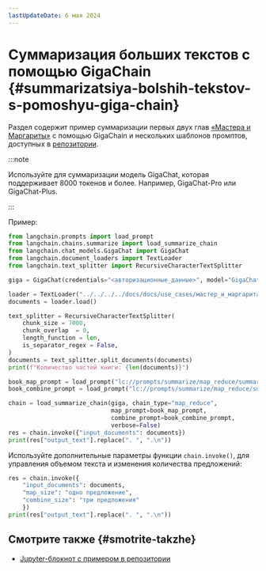 ```yaml
---
lastUpdateDate: 6 мая 2024
---
```


# Суммаризация больших текстов с помощью GigaChain {#summarizatsiya-bolshih-tekstov-s-pomoshyu-giga-chain}

Раздел содержит пример суммаризации первых двух глав [«Мастера и Маргариты»](https://github.com/ai-forever/gigachain/blob/dev/docs/docs/use_cases/%D0%BC%D0%B0%D1%81%D1%82%D0%B5%D1%80_%D0%B8_%D0%BC%D0%B0%D1%80%D0%B3%D0%B0%D1%80%D0%B8%D1%82%D0%B0.txt) с помощью GigaChain и нескольких шаблонов промптов, доступных в [репозитории](https://github.com/ai-forever/gigachain/tree/dev/hub/prompts).

:::note

Используйте для суммаризации модель GigaChat, которая поддерживает 8000 токенов и более. Например, GigaChat-Pro или GigaChat-Plus.

:::

Пример:

```py
from langchain.prompts import load_prompt
from langchain.chains.summarize import load_summarize_chain
from langchain.chat_models.GigaChat import GigaChat
from langchain.document_loaders import TextLoader
from langchain.text_splitter import RecursiveCharacterTextSplitter

giga = GigaChat(credentials="<авторизационные_данные>", model="GigaChat-Pro")

loader = TextLoader("../../../../docs/docs/use_cases/мастер_и_маргарита.txt")
documents = loader.load()

text_splitter = RecursiveCharacterTextSplitter(
    chunk_size = 7000,
    chunk_overlap  = 0,
    length_function = len,
    is_separator_regex = False,
)
documents = text_splitter.split_documents(documents)
print(f"Количество частей книги: {len(documents)}")

book_map_prompt = load_prompt("lc://prompts/summarize/map_reduce/summarize_book_map.yaml")
book_combine_prompt = load_prompt("lc://prompts/summarize/map_reduce/summarize_book_combine.yaml")

chain = load_summarize_chain(giga, chain_type="map_reduce", 
                             map_prompt=book_map_prompt,
                             combine_prompt=book_combine_prompt,
                             verbose=False)
res = chain.invoke({"input_documents": documents})
print(res["output_text"].replace(". ", ".\n"))
```

Используйте дополнительные параметры функции `chain.invoke()`, для управления объемом текста и изменения количества предложений:

```py
res = chain.invoke({
    "input_documents": documents,
    "map_size": "одно предложение", 
    "combine_size": "три предложения"
    })
print(res["output_text"].replace(". ", ".\n"))
```

## Смотрите также {#smotrite-takzhe}

* [Jupyter-блокнот с примером в репозитории](https://github.com/ai-forever/gigachain/blob/dev/hub/prompts/summarize/map_reduce/summarize_examples.ipynb)